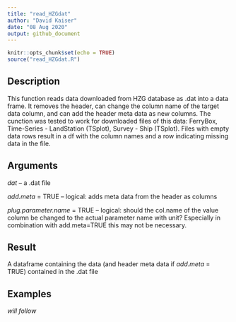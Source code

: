```yaml
---
title: "read_HZGdat"
author: "David Kaiser"
date: "08 Aug 2020"
output: github_document
---
```


```r
knitr::opts_chunk$set(echo = TRUE)
source("read_HZGdat.R")
```

## Description

This function reads data downloaded from HZG database as .dat into a data frame. It removes the header, can change the column name of the target data column, and can add the header meta data as new columns.
The cunction was tested to work for downloaded files of this data: FerryBox, Time-Series - LandStation (TSplot), Survey - Ship (TSplot). Files with empty data rows result in a df with the column names and a row indicating missing data in the file.

## Arguments

*dat* -- a .dat file

*add.meta* = TRUE -- logical: adds meta data from the header as columns

*plug.parameter.name* = TRUE -- logical: should the col.name of the value column be changed to the actual parameter name with unit? Especially in combination with add.meta=TRUE this may not be necessary.

## Result

A dataframe containing the data (and header meta data if *add.meta* = TRUE) contained in the .dat file

## Examples

*will follow*
